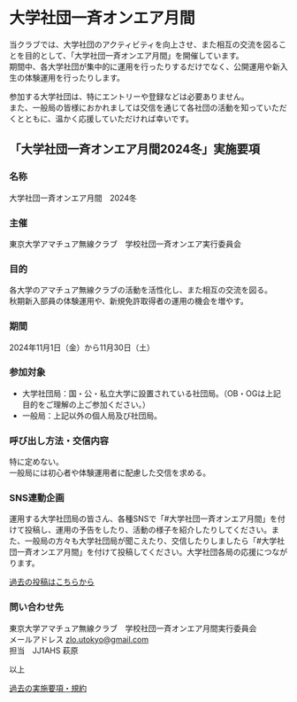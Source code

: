 # 大学社団一斉オンエア月間

当クラブでは、大学社団のアクティビティを向上させ、また相互の交流を図ることを目的として、「大学社団一斉オンエア月間」を開催しています。  
期間中、各大学社団が集中的に運用を行ったりするだけでなく、公開運用や新入生の体験運用を行ったりします。

参加する大学社団は、特にエントリーや登録などは必要ありません。  
また、一般局の皆様におかれましては交信を通じて各社団の活動を知っていただくとともに、温かく応援していただければ幸いです。

## 「大学社団一斉オンエア月間2024冬」実施要項

### 名称

大学社団一斉オンエア月間　2024冬

### 主催

東京大学アマチュア無線クラブ　学校社団一斉オンエア実行委員会

### 目的

各大学のアマチュア無線クラブの活動を活性化し、また相互の交流を図る。  
秋期新入部員の体験運用や、新規免許取得者の運用の機会を増やす。

### 期間

2024年11月1日（金）から11月30日（土）

### 参加対象

- 大学社団局：国・公・私立大学に設置されている社団局。（OB・OGは上記目的をご理解の上ご参加ください。）
- 一般局：上記以外の個人局及び社団局。

### 呼び出し方法・交信内容

特に定めない。  
一般局には初心者や体験運用者に配慮した交信を求める。

### SNS連動企画

運用する大学社団局の皆さん、各種SNSで「#大学社団一斉オンエア月間」を付けて投稿し、運用の予告をしたり、活動の様子を紹介したりしてください。また、一般局の方々も大学社団局が聞こえたり、交信したりしましたら「#大学社団一斉オンエア月間」を付けて投稿してください。大学社団各局の応援につながります。

[過去の投稿はこちらから](https://x.com/hashtag/%E5%A4%A7%E5%AD%A6%E7%A4%BE%E5%9B%A3%E4%B8%80%E6%96%89%E3%82%AA%E3%83%B3%E3%82%A8%E3%82%A2%E6%9C%88%E9%96%93)

### 問い合わせ先

東京大学アマチュア無線クラブ　学校社団一斉オンエア月間実行委員会  
メールアドレス zlo.utokyo@gmail.com  
担当　JJ1AHS 萩原

以上

[過去の実施要項・規約](/univ_onair_together)
